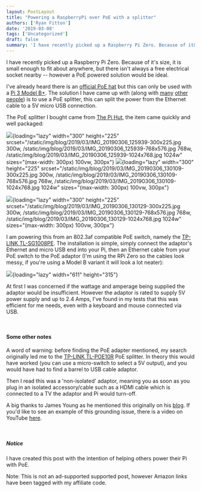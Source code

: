 ```yaml
---
layout: PostLayout
title: "Powering a RaspberryPi over PoE with a splitter"
authors: ['Ryan Fitton']
date: '2019-03-08'
tags: ['Uncategorized']
draft: false
summary: 'I have recently picked up a Raspberry Pi Zero. Because of it&#8217;s size, it is small enough to fit about anywhere, but there isn&#8217;t always a free electrical socket nearby &#8211; however a PoE powered solution would be ideal. I&#8217;ve already heard there is an official PoE hat but this can only be used with ...'
---
```


I have recently picked up a Raspberry Pi Zero. Because of it's size, it is small enough to fit about anywhere, but there isn't always a free electrical socket nearby -- however a PoE powered solution would be ideal.

I've already heard there is an [official PoE hat](https://www.raspberrypi.org/products/poe-hat/) but this can only be used with a [Pi 3 Model B+](https://www.amazon.co.uk/Raspberry-Pi-Model-64-Bit-Processor/dp/B07BDR5PDW/ref=as_li_ss_tl?s=computers&ie=UTF8&qid=1551875082&sr=1-5&keywords=raspberry+pi+3+b+&linkCode=ll1&tag=ryanfittoncou-21&linkId=2364b80115929d7798aa77c1c82b359c&language=en_GB). The solution I have came up with (along with [many](http://www.savagehomeautomation.com/projects/raspberry-pi-power-up-using-poe-power-over-ethernet.html) [other](http://www.knutsel.org/2016/05/31/poe-pi-powering-a-raspberry-pi-with-power-over-ethernet/) [people](https://raspberrypi.stackexchange.com/questions/715/how-do-i-modify-my-raspberry-pi-to-be-powered-over-poe)) is to use a PoE splitter, this can split the power from the Ethernet cable to a 5V micro USB connection.

The PoE splitter I bought came from [The Pi Hut](https://thepihut.com/products/adafruit-poe-splitter-with-microusb-plug-isolated-12w-5v-2-4-amp-ada3785), the item came quickly and well packaged:

![](/static/img/blog/2019/03/IMG_20190306_125939-300x225.jpg){loading="lazy" width="300" height="225" srcset="/static/img/blog/2019/03/IMG_20190306_125939-300x225.jpg 300w, /static/img/blog/2019/03/IMG_20190306_125939-768x576.jpg 768w, /static/img/blog/2019/03/IMG_20190306_125939-1024x768.jpg 1024w" sizes="(max-width: 300px) 100vw, 300px"} ![](/static/img/blog/2019/03/IMG_20190306_130109-300x225.jpg){loading="lazy" width="300" height="225" srcset="/static/img/blog/2019/03/IMG_20190306_130109-300x225.jpg 300w, /static/img/blog/2019/03/IMG_20190306_130109-768x576.jpg 768w, /static/img/blog/2019/03/IMG_20190306_130109-1024x768.jpg 1024w" sizes="(max-width: 300px) 100vw, 300px"}

![](/static/img/blog/2019/03/IMG_20190306_130129-300x225.jpg){loading="lazy" width="300" height="225" srcset="/static/img/blog/2019/03/IMG_20190306_130129-300x225.jpg 300w, /static/img/blog/2019/03/IMG_20190306_130129-768x576.jpg 768w, /static/img/blog/2019/03/IMG_20190306_130129-1024x768.jpg 1024w" sizes="(max-width: 300px) 100vw, 300px"}

I am powering this from an 802.3af compatible PoE switch, namely the [TP-LINK TL-SG1008PE](https://www.amazon.co.uk/TP-LINK-TL-SG1008PE-Gigabit-Desktop-including/dp/B00CGY449G/ref=as_li_ss_tl?s=computers&ie=UTF8&qid=1551875131&sr=1-4&keywords=TP-LINK+TL-SG1008PE&linkCode=ll1&tag=ryanfittoncou-21&linkId=d65ac2f2460c2e3060e7fdd162ba2994&language=en_GB). The installation is simple, simply connect the adaptor's Ethernet and micro USB end into your Pi, then an Ethernet cable from your PoE switch to the PoE adaptor (I'm using the RPi Zero so the cables look messy, if you're using a Model B variant it will look a lot neater):

![](/static/img/blog/2019/03/IMG_20190308_121600-e1552047536346-1024x542.jpg){loading="lazy" width="611" height="315"}

At first I was concerned if the wattage and amperage being supplied the adaptor would be insufficient. However the adaptor is rated to supply 5V power supply and up to 2.4 Amps, I've found in my tests that this was efficient for me needs, even with a keyboard and mouse connected via USB.

 

#### Some other notes

A word of warning: before finding the PoE adapter mentioned, my search originally led me to the [TP-LINK TL-POE10R](https://www.amazon.co.uk/TP-LINK-TL-PoE10R-TL-POE10R-PoE-Splitter/dp/B001PS4NWW/ref=as_li_ss_tl?s=computers&ie=UTF8&qid=1551875183&sr=1-4&keywords=TP-LINK+TL-POE10R&linkCode=ll1&tag=ryanfittoncou-21&linkId=e7d9c6ffa52e0b0400b914ab7addf043&language=en_GB) PoE splitter. In theory this would have worked (you can use a micro-switch to select a 5V output), and you would have had to find a barrel to USB cable adaptor.

Then I read this was a 'non-isolated' adaptor, meaning you as soon as you plug in an isolated accessory/cable such as a HDMI cable which is connected to a TV the adaptor and Pi would turn-off.

A big thanks to James Young as he mentioned this originally on his [blog](https://blog.zencoffee.org/2015/11/tp-link-tl-poe10r-poe-splitter-ground-loop-issues/). If you'd like to see an example of this grounding issue, there is a video on YouTube [here](https://www.youtube.com/watch?v=TYd3RtooFxY).

 

##### Notice

I have created this post with the intention of helping others power their Pi with PoE.

Note: This is not an ad-supported supported post, however Amazon links have been tagged with my affiliate code.
